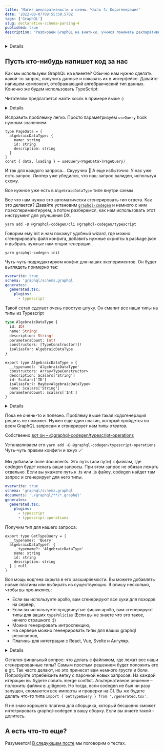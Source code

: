 ```yaml
---
title: 'Магия декларативности и схемы. Часть 4: Кодогенерация'
date: '2022-08-07T09:55:58.570Z'
tags: ['GraphQL']
slug: declarative-schema-parsing-4
published: true
description: 'Разбираем GraphQL на винтики, учимся понимать декларативный Query Language'
---
```



<Details title="Напоминалка про пример">
  Вы уже добрались до четвертого поста и наверняка помните, что мы пишем wiki
  для любителей функционального программирования. Каждая страничка посвящена алгебраическому типу.

У нас уже есть готовый запрос

<CodeSnippet code={validQuery} lang="graphql" />

и схема

  <CodeSnippet code={schema} lang="graphql" />
</Details>

## Пусть кто-нибудь напишет код за нас

Как мы используем GraphQL на клиенте? Обычно нам нужно сделать какой-то запрос, получить данные и показать их в интерфейсе.
Давайте напишем компонент, отображающий алгебраический тип данных. Конечно же будем использовать TypeScript:

<CodeSnippet code={maybePageCode} lang="tsx" />

Читателям предлагается найти косяк в примере выше :)

<Details title="А косяк-то вот в чем:">
  В нашем запросы мы забыли поле parametersСount, но радостно используем его
  внутри компонента.
  Удивительно, что TypeScript позволяет нам это делать. Почему так?
  Давайте посмотрим на тип `useQuery`

```ts
export declare function useQuery<TData = any, TVariables = OperationVariables>(
  query: DocumentNode | TypedDocumentNode<TData, TVariables>,
  options?: QueryHookOptions<TData, TVariables>
): QueryResult<TData, TVariables>
```

Дефолтное значение типа `TData` – `any`. Значит, мы можем делать все, что хотим 💥

</Details>

Исправить проблемку легко. Просто параметризуем `useQuery` hook нужным значением

```tsx
type PageData = {
  algebraicDataType: {
    name: string
    id: string
    description: string
  }
}
const { data, loading } = useQuery<PageData>(PageQuery)
```

И так для каждого запроса... Скууучно 🥱
А еще избыточно. У нас уже есть запрос. Линтер уже убедился, что наш запрос валиден, используя схему.

Все нужное уже есть в `AlgebraicDataType` типе внутри схемы

Все что нам нужно это автоматически сгенерировать тип ответа. Как это делается?
Давайте установим [`graphql-codegen`](https://www.graphql-code-generator.com/) и немного с ним поэкспериментируем, а потом разберемся, как нам использовать этот инструмент для улучшения DX.

`yarn add -D @graphql-codegen/cli @graphql-codegen/typescript`

Говорим ему init и нам покажут удобный wizard, где можно сгенерировать файл конфига, добавить нужные скрипты в package.json и выбрать нужные нам опции генерации.

`yarn graphql-codegen init`

Чуть-чуть подредактируем конфиг для наших экспериментов. Он будет выглядеть примерно так:

```yml
overwrite: true
schema: 'graphql/schema.graphql'
generates:
  generated.tsx:
    plugins:
      - typescript
```

Такой сетап сделает очень простую штуку. Он смапит все наши типы на типы из Typescript

```graphql
type AlgebraicDataType {
  id: ID!
  name: String!
  description: String!
  parametersCount: Int!
  constructors: [TypeConstructor!]!
  isAliasFor: AlgebraicDataType
}
```

```tsx
export type AlgebraicDataType = {
  __typename?: 'AlgebraicDataType'
  constructors: Array<TypeConstructor>
  description: Scalars['String']
  id: Scalars['ID']
  isAliasFor?: Maybe<AlgebraicDataType>
  name: Scalars['String']
  parametersCount: Scalars['Int']
}
```

<Details title="Scalars?">
```tsx
  export type Scalars = {
    ID: string;
    String: string;
    Boolean: boolean;
    Int: number;
    Float: number;
  }
```

Это тип, в котором перечислены все скалярные типы в нашей схеме.

</Details>

Пока не очень-то и полезно. Проблему выше такая кодогенерация решить не поможет.
Нужен еще один плагин, который пройдется по всем GraphQL запросам и сгенерирует нам типы _ответов_.

Собственно [вот он – @graphql-codegen/typescript-operations](https://www.graphql-code-generator.com/plugins/typescript/typescript-operations)

Устанавливаем его `yarn add -D @graphql-codegen/typescript-operations`
Чуть-чуть правим конфиги и вжух 🪄

Мы добавили поле documents. Это путь (или пути) к файлам, где codegen будет искать ваши запросы.
При этом запрос не обязан лежать отдельно. Если вы укажете путь к .ts или .js файлу, codegen найдет там запрос и сгенерирует для него типы.

```yml
overwrite: true
schema: 'graphql/schema.graphql'
documents: './graphql/**/*.graphql'
generates:
  generated.tsx:
    plugins:
      - typescript
      - typescript-operations
```

Получим тип для нашего запроса:

```tsx
export type GetTypeQuery = {
  __typename?: 'Query'
  algebraicDataType?: {
    __typename?: 'AlgebraicDataType'
    name: string
    id: string
    description: string
  } | null
}
```

Вся мощь кодгена скрыта в его расширяемости. Вы можете добавлять новые плагины или выбирать из существующих.
Я опишу несколько, чтобы вы прониклись:

- Если вы используете apollo, вам сгенерируют все хуки для походов на сервер,
- Если вы используете продвинутые фишки apollo, вам сгенерируют типы для ваших `typePolicies` (Если вы не знаете что это такое, ничего страшного :))
- Можно генерировать интроспекцию,
- На сервере можно гененрировать типы для ваших graphql резолверов,
- Плагины для интеграции с React, Vue, Svelte и Ангуляр.

<Details title="А если то, что мы сгенерировали, не понравится нашим линтерам?">
  Тогда просто добавляете в конфиг вот такую настройку:

```yml
  hooks:
    afterAllFileWrite: - eslint --fix
```

</Details>

Остался финальный вопрос: что делать с файликом, где лежат все наши сгенерированные типы?
Самым простым решением будет положить его в git. Так часто делают, но это принесет вам немного грусти и боли. Попробуйте отребейзить ветку с парочкой новых запросов.
На каждой итерации вы будете ловить merge conflict.
Альтернативное решение – положить файлик в .gitignore. Но тогда, если codegen не был ни разу запущен, сломаются все импорты и проверки на CI.
Вы же будете делать что-то типа `import { GetTypeQuery } from './generated.tsx'`.

Я не знаю хорошего плагина для сборщика, который бесшовно сможет интегрировать graphql-codegen в вашу сборку. Если вы знаете такой - делитесь.

## А есть что-то еще?

Разумеется! [В следующем посте](/blog/declarative-schema-parsing-5) мы поговорим о тестах.
